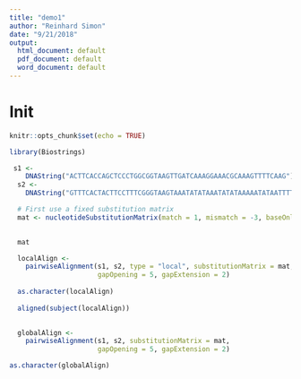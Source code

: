 ```yaml
---
title: "demo1"
author: "Reinhard Simon"
date: "9/21/2018"
output:
  html_document: default
  pdf_document: default
  word_document: default
---
```


# Init

```r
knitr::opts_chunk$set(echo = TRUE)
```


```r
library(Biostrings)

 s1 <- 
    DNAString("ACTTCACCAGCTCCCTGGCGGTAAGTTGATCAAAGGAAACGCAAAGTTTTCAAG")
  s2 <-
    DNAString("GTTTCACTACTTCCTTTCGGGTAAGTAAATATATAAATATATAAAAATATAATTTTCATC")

  # First use a fixed substitution matrix
  mat <- nucleotideSubstitutionMatrix(match = 1, mismatch = -3, baseOnly = TRUE)
  

  mat
```



```r

  localAlign <-
    pairwiseAlignment(s1, s2, type = "local", substitutionMatrix = mat,
                      gapOpening = 5, gapExtension = 2)
  
  as.character(localAlign)
  
  aligned(subject(localAlign))
 
```

```r

  globalAlign <-
    pairwiseAlignment(s1, s2, substitutionMatrix = mat,
                      gapOpening = 5, gapExtension = 2)

as.character(globalAlign)
```





